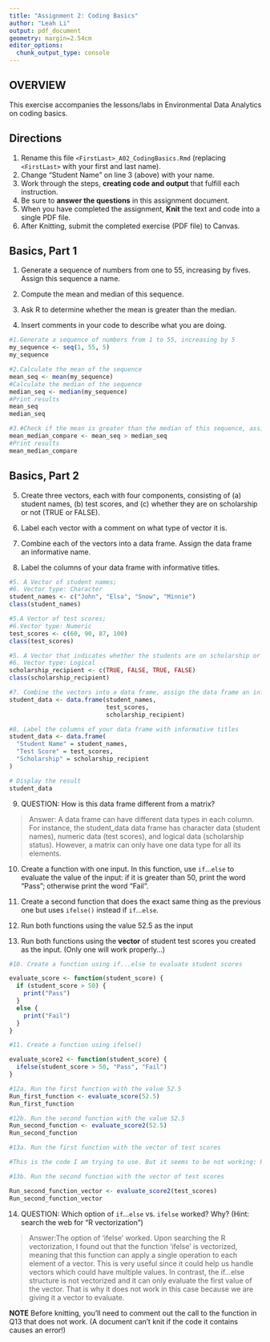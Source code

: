 ```yaml
---
title: "Assignment 2: Coding Basics"
author: "Leah Li"
output: pdf_document
geometry: margin=2.54cm
editor_options: 
  chunk_output_type: console
---
```


## OVERVIEW

This exercise accompanies the lessons/labs in Environmental Data Analytics on coding basics.

## Directions

1.  Rename this file `<FirstLast>_A02_CodingBasics.Rmd` (replacing `<FirstLast>` with your first and last name).
2.  Change "Student Name" on line 3 (above) with your name.
3.  Work through the steps, **creating code and output** that fulfill each instruction.
4.  Be sure to **answer the questions** in this assignment document.
5.  When you have completed the assignment, **Knit** the text and code into a single PDF file.
6.  After Knitting, submit the completed exercise (PDF file) to Canvas.

## Basics, Part 1

1.  Generate a sequence of numbers from one to 55, increasing by fives. Assign this sequence a name.

2.  Compute the mean and median of this sequence.

3.  Ask R to determine whether the mean is greater than the median.

4.  Insert comments in your code to describe what you are doing.

```r
#1.Generate a sequence of numbers from 1 to 55, increasing by 5
my_sequence <- seq(1, 55, 5)
my_sequence

#2.Calculate the mean of the sequence
mean_seq <- mean(my_sequence)
#Calculate the median of the sequence
median_seq <- median(my_sequence)
#Print results
mean_seq
median_seq

#3.#Check if the mean is greater than the median of this sequence, assign result to mean_median_compare
mean_median_compare <- mean_seq > median_seq
#Print results
mean_median_compare 

```

## Basics, Part 2

5.  Create three vectors, each with four components, consisting of (a) student names, (b) test scores, and (c) whether they are on scholarship or not (TRUE or FALSE).

6.  Label each vector with a comment on what type of vector it is.

7.  Combine each of the vectors into a data frame. Assign the data frame an informative name.

8.  Label the columns of your data frame with informative titles.

```r
#5. A Vector of student names; 
#6. Vector type: Character
student_names <- c("John", "Elsa", "Snow", "Minnie")
class(student_names)

#5.A Vector of test scores; 
#6.Vector type: Numeric
test_scores <- c(60, 90, 87, 100)
class(test_scores)

#5. A Vector that indicates whether the students are on scholarship or not; 
#6. Vector type: Logical
scholarship_recipient <- c(TRUE, FALSE, TRUE, FALSE)
class(scholarship_recipient)

#7. Combine the vectors into a data frame, assign the data frame an informative name.
student_data <- data.frame(student_names, 
                           test_scores, 
                           scholarship_recipient)

#8. Label the columns of your data frame with informative titles
student_data <- data.frame(
  "Student Name" = student_names, 
  "Test Score" = test_scores, 
  "Scholarship" = scholarship_recipient
)

# Display the result
student_data

```

9.  QUESTION: How is this data frame different from a matrix?

> Answer: A data frame can have different data types in each column. For instance, the student_data data frame has character data (student names), numeric data (test scores), and logical data (scholarship status). However, a matrix can only have one data type for all its elements.

10. Create a function with one input. In this function, use `if`...`else` to evaluate the value of the input: if it is greater than 50, print the word "Pass"; otherwise print the word "Fail". 

11. Create a second function that does the exact same thing as the previous one but uses `ifelse()` instead if `if`...`else `. 

12. Run both functions using the value 52.5 as the input

13. Run both functions using the **vector** of student test scores you created as the input. (Only one will work properly...)

```r
#10. Create a function using if...else to evaluate student scores

evaluate_score <- function(student_score) {
  if (student_score > 50) {
    print("Pass")
  } 
  else {
    print("Fail")
  }
}

#11. Create a function using ifelse()

evaluate_score2 <- function(student_score) {
  ifelse(student_score > 50, "Pass", "Fail")
}

#12a. Run the first function with the value 52.5
Run_first_function <- evaluate_score(52.5)
Run_first_function

#12b. Run the second function with the value 52.5
Run_second_function <- evaluate_score2(52.5)
Run_second_function

#13a. Run the first function with the vector of test scores

#This is the code I am trying to use. But it seems to be not working: Run_first_function_vector <- evaluate_score(test_scores)

#13b. Run the second function with the vector of test scores

Run_second_function_vector <- evaluate_score2(test_scores)
Run_second_function_vector
```

14. QUESTION: Which option of `if`...`else` vs. `ifelse` worked? Why? (Hint: search the web for "R vectorization")

> Answer:The option of 'ifelse' worked. Upon searching the R vectorization, I found out that the function 'ifelse' is vectorized, meaning that this function can apply a single operation to each element of a vector. This is very useful since it could help us handle vectors which could have multiple values. In contrast, the if...else structure is not vectorized and it can only evaluate the first value of the vector. That is why it does not work in this case because we are giving it a vector to evaluate. 


**NOTE** Before knitting, you'll need to comment out the call to the function in Q13 that does not work. (A document can't knit if the code it contains causes an error!)